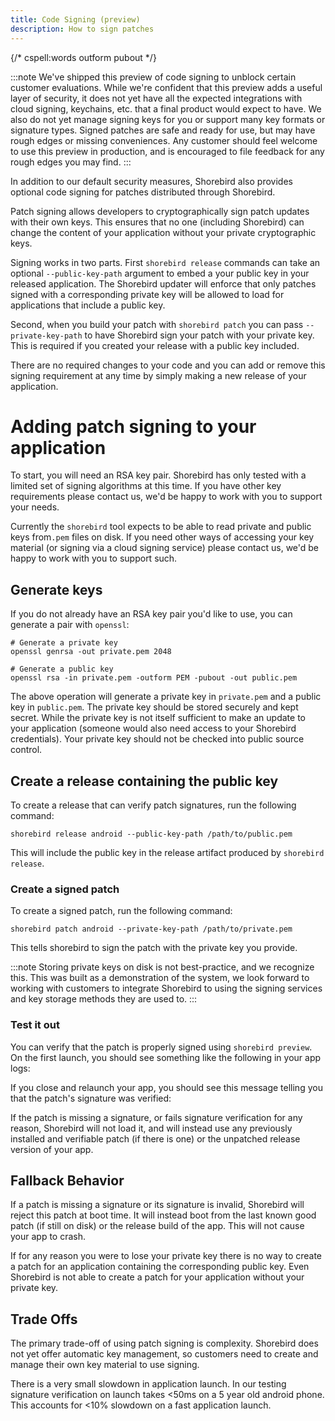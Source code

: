 ```yaml
---
title: Code Signing (preview)
description: How to sign patches
---
```


{/* cspell:words outform pubout */}

:::note
We've shipped this preview of code signing to unblock certain customer
evaluations. While we're confident that this preview adds a useful layer of
security, it does not yet have all the expected integrations with cloud signing,
keychains, etc. that a final product would expect to have. We also do not yet
manage signing keys for you or support many key formats or signature types.
Signed patches are safe and ready for use, but may have rough edges or missing
conveniences. Any customer should feel welcome to use this preview in
production, and is encouraged to file feedback for any rough edges you may find.
:::

In addition to our default security measures, Shorebird also provides optional
code signing for patches distributed through Shorebird.

Patch signing allows developers to cryptographically sign patch updates with
their own keys. This ensures that no one (including Shorebird) can change the
content of your application without your private cryptographic keys.

Signing works in two parts. First `shorebird release` commands can take an
optional `--public-key-path` argument to embed a your public key in your
released application. The Shorebird updater will enforce that only patches
signed with a corresponding private key will be allowed to load for applications
that include a public key.

Second, when you build your patch with `shorebird patch` you can pass
`--private-key-path` to have Shorebird sign your patch with your private key.
This is required if you created your release with a public key included.

There are no required changes to your code and you can add or remove this
signing requirement at any time by simply making a new release of your
application.

# Adding patch signing to your application

To start, you will need an RSA key pair. Shorebird has only tested with a
limited set of signing algorithms at this time. If you have other key
requirements please contact us, we'd be happy to work with you to support your
needs.

Currently the `shorebird` tool expects to be able to read private and public
keys from`.pem` files on disk. If you need other ways of accessing your key
material (or signing via a cloud signing service) please contact us, we'd be
happy to work with you to support such.

## Generate keys

If you do not already have an RSA key pair you'd like to use, you can generate a
pair with `openssl`:

```
# Generate a private key
openssl genrsa -out private.pem 2048

# Generate a public key
openssl rsa -in private.pem -outform PEM -pubout -out public.pem
```

The above operation will generate a private key in `private.pem` and a public
key in `public.pem`. The private key should be stored securely and kept secret.
While the private key is not itself sufficient to make an update to your
application (someone would also need access to your Shorebird credentials). Your
private key should not be checked into public source control.

## Create a release containing the public key

To create a release that can verify patch signatures, run the following command:

```
shorebird release android --public-key-path /path/to/public.pem
```

This will include the public key in the release artifact produced by `shorebird
release`.

### Create a signed patch

To create a signed patch, run the following command:

```
shorebird patch android --private-key-path /path/to/private.pem
```

This tells shorebird to sign the patch with the private key you provide.

:::note
Storing private keys on disk is not best-practice, and we recognize
this. This was built as a demonstration of the system, we look forward to
working with customers to integrate Shorebird to using the signing services and
key storage methods they are used to.
:::

### Test it out

You can verify that the patch is properly signed using `shorebird preview`. On
the first launch, you should see something like the following in your app logs:

If you close and relaunch your app, you should see this message telling you that
the patch's signature was verified:

If the patch is missing a signature, or fails signature verification for any
reason, Shorebird will not load it, and will instead use any previously
installed and verifiable patch (if there is one) or the unpatched release
version of your app.

## Fallback Behavior

If a patch is missing a signature or its signature is invalid, Shorebird will
reject this patch at boot time. It will instead boot from the last known good
patch (if still on disk) or the release build of the app. This will not cause
your app to crash.

If for any reason you were to lose your private key there is no way to create a
patch for an application containing the corresponding public key. Even Shorebird
is not able to create a patch for your application without your private key.

## Trade Offs

The primary trade-off of using patch signing is complexity. Shorebird does not
yet offer automatic key management, so customers need to create and manage their
own key material to use signing.

There is a very small slowdown in application launch. In our testing signature
verification on launch takes &lt;50ms on a 5 year old android phone. This
accounts for &lt;10% slowdown on a fast application launch.
